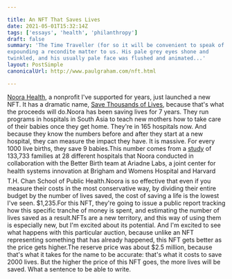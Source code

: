 ```yaml
---

title: An NFT That Saves Lives
date: 2021-05-01T15:32:14Z
tags: ['essays', 'health', 'philanthropy']
draft: false
summary: 'The Time Traveller (for so it will be convenient to speak of him) was
expounding a recondite matter to us. His pale grey eyes shone and
twinkled, and his usually pale face was flushed and animated...'
layout: PostSimple
canonicalUrl: http://www.paulgraham.com/nft.html

---
```


[Noora Health](https://www.noorahealth.org/), a nonprofit I've
supported for years, just launched
a new NFT. It has a dramatic name, [Save Thousands of Lives](http://bit.ly/NooraNFT),
because that's what the proceeds will do.Noora has been saving lives for 7 years. They run programs in
hospitals in South Asia to teach new mothers how to take care of
their babies once they get home. They're in 165 hospitals now. And
because they know the numbers before and after they start at a new
hospital, they can measure the impact they have. It is massive.
For every 1000 live births, they save 9 babies.This number comes from a [study](http://bit.ly/NFT-research)
of 133,733 families at 28 different
hospitals that Noora conducted in collaboration with the Better
Birth team at Ariadne Labs, a joint center for health systems
innovation at Brigham and Womens Hospital and Harvard T.H. Chan
School of Public Health.Noora is so effective that even if you measure their costs in the
most conservative way, by dividing their entire budget by the number
of lives saved, the cost of saving a life is the lowest I've seen.
$1,235.For this NFT, they're going to issue a public report tracking how
this specific tranche of money is spent, and estimating the number
of lives saved as a result.NFTs are a new territory, and this way of using them is especially
new, but I'm excited about its potential. And I'm excited to see
what happens with this particular auction, because unlike an NFT
representing something that has already happened,
this NFT gets better as the price gets higher.The reserve price was about $2.5 million, because that's what it
takes for the name to be accurate: that's what it costs to save
2000 lives. But the higher the price of this NFT goes, the more
lives will be saved. What a sentence to be able to write.

